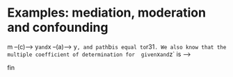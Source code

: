 # Examples: mediation, moderation and confounding {#exmedmodconf}

<!-- ## Mediation-->
<!-- -->
<!-- To simulate 3 variables conforming to a known correlation structure, -->
<!-- -->
<!-- ||x|m|y|-->
<!-- |--|--|--|--|-->
<!-- |**x**|1|||-->
<!-- |**m**|Rmx|1||-->
<!-- |**y**|Ryx|Rym|1|-->
<!-- -->
<!-- -->
<!-- -->
<!-- -->
<!-- ```{r}-->
<!-- Rmx <- 0.5-->
<!-- Ryx <- 0.8-->
<!-- Rym <- 0.6-->
<!-- ```-->
<!-- -->
<!-- Assume `x --(b)--> m --(c)--> y` and `x --(a)--> y`, and path `b` is equal to `r31`. We also know that the multiple coefficient of determination for  given `x` and `z` is -->
<!-- -->
<!-- $$ R^2 = a(r_{yx})+c(r_{ym})$$-->
<!-- -->
<!-- $$ b = r_{mx} $$-->
<!-- -->
<!-- $$ r_{yx} = a + bc $$-->
<!-- -->
<!-- $$ r_{ym} = c + ab $$-->
<!-- -->
<!-- Therefore-->
<!-- -->
<!-- ```{r}-->
<!-- b <- Rmx-->
<!-- a <- (Rym*Rmx-Ryx)/(Rmx^2-1)-->
<!-- c <- (Rmx*Ryx-Rym)/(Rmx^2-1)-->
<!-- c(a,b,c)-->
<!-- ```-->
<!-- -->
<!-- ```{r}-->
<!-- # start with the endogenous variable-->
<!-- N <- 100001-->
<!-- pid=seq(1, by=1, len=N) # participant ID-->
<!-- x <- rnorm(N,0,1)-->
<!-- z <- r31*x+((1-r31^2)^.5)*rnorm(N,0,1)-->
<!-- y <- -->
<!-- ```-->
<!-- -->
<!-- -->
<!-- ## Moderation-->
<!-- -->
<!-- Gelman has suggested one needs 16 times the sample size to detect a moderation effect size that is similar to a main effect size. This implies-->
<!-- -->
<!-- \begin{align*}-->
<!-- n &= 16*(16/ES^2)-->
<!-- ES &= 16/\sqrt{n}-->
<!-- \end{align*}-->
<!-- -->
<!-- ```{r}-->
<!-- # minimum detectable effect given a per-group sample size-->
<!-- n <- 2/((1/32)+(1/54))-->
<!-- ES <- 16/sqrt(n)-->
<!-- ES-->
<!-- ```-->
<!-- -->

fin


